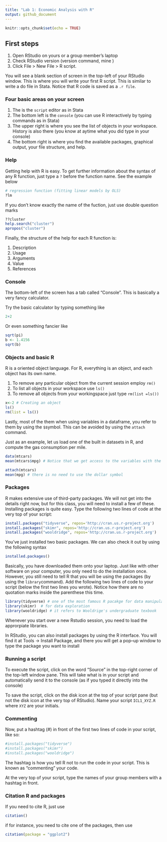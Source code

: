 ```yaml
---
title: "Lab 1: Economic Analysis with R"
output: github_document
---
```


```r
knitr::opts_chunk$set(echo = TRUE)
```

## First steps
1. Open RStudio on yours or a group member's laptop
2. Check RStudio version (version command, mine )
2. Click File > New File > R script. 

You will see a blank section of screen in the top-left of your RStudio window. This is where you will write your first R script. This is similar to write a do file in Stata. Notice that R code is saved as a `.r file`.

### Four basic areas on your screen

1. The is the `script` editor as in Stata
2. The bottom left is the `console` (you can use R interactively by typing commands as in Stata)
3. The upper right is where you see the list of objects in your workspace. History is also there (you know at aytime what you did type in your console)
4. The bottom right is where you find the available packages, graphical output, your file structure, and help.  

### Help

Getting help with R is easy. To get further information about the syntax of any R function,  just type a `?` before the function name. See the example below

```r
# regression function (fitting linear models by OLS)
?lm
```


If you don't know exactly the name of the fuction, just use double question marks

```r
??cluster
help.search("cluster")
apropos("cluster")
```


Finally, the structure of the help for each R function is:

1. Description
2. Usage
3. Arguments
4. Value
5. References

### Console
The bottom-left of the screen has a tab called "Console". This is basically a very fancy calculator.

Try the basic calculator by typing something like
```r
2+2
```

Or even something fancier like
```r
sqrt(pi)
b <- 1.4156
sqrt(b)
```


### Objects and basic R

R is a oriented object language. For R, everything is an object, and each object has its own name.

1. To remove any particular object from the current session employ `rm()`
2. To list all objects in your workspace use `ls()`
3. To remove all objects from your workingspace just type `rm(list =ls())`

```r
x<-2 # Creating an object
ls()
rm(list = ls())
```


Lastly, most of the them when using variables in a dataframe, you refer to them by using the `$`symbol. This can be avoided by using the `attach` command.

Just as an example, let us load one of the built in datasets in R, and compute the gas consumption per mile.

```r
data(mtcars)
mean(mtcars$mpg) # Notice that we get access to the variables with the dollar symbol

attach(mtcars)
mean(mpg) # there is no need to use the dollar symbol
```


### Packages
R makes extensive use of third-party packages. We will not get into the details right now, but for this class, you will need to install a few of these. Installing packages is quite easy. Type the following two lines of code at the very top of your script:

```r
install.packages("tidyverse", repos='http://cran.us.r-project.org')
install.packages("skimr", repos='http://cran.us.r-project.org')
install.packages("wooldridge", repos='http://cran.us.r-project.org')
```

You've just installed two basic packages. We can also check it out by using the following syntax

```r
installed.packages()
```




Basically, you have downloaded them onto your laptop. Just like with other software on your computer, you only need to do the installation once. However, you still need to tell R that you will be using the packages (by using the `library`command). Add the following two lines of code to your script (below the first two lines you wrote). Notice how there are no quotation marks inside the parenthese this time.

```r
library(tidyverse) # one of the most famous R pacakge for data manipulation
library(skimr)  # for data exploration
library(wooldridge) # it refers to Wooldrige's undergraduate texbook
```

Whenever you start over a new Rstudio session, you need to load the approrpiate libraries.

In RStudio, you can also install packages by using the R interface. You will find it at Tools -> Install Package, and there you will get a pop--up window to type the package you want to install


### Running a script
To execute the script, click on the word "Source" in the top-right corner of the top-left window pane. This will take what is in your script and automatically send it to the console (as if you typed it directly into the console)

To save the script, click on the disk icon at the top of your script pane (but not the disk icon at the very top of RStudio). Name your script `ICL1_XYZ.R` where `XYZ` are your initials.

### Commenting
Now, put a hashtag (#) in front of the first two lines of code in your script, like so:
```r
#install.packages("tidyverse")
#install.packages("skimr")
#install.packages("wooldridge")
```

The hashtag is how you tell R not to run the code in your script. This is known as "commenting" your code.

At the very top of your script, type the names of your group members with a hashtag in front.

### Citation R and packages 

If you need to cite R, just use

```r
citation()
```

if for instance, you need to cite one of the packages, then use

```r
citation(package = "ggplot2")
```


